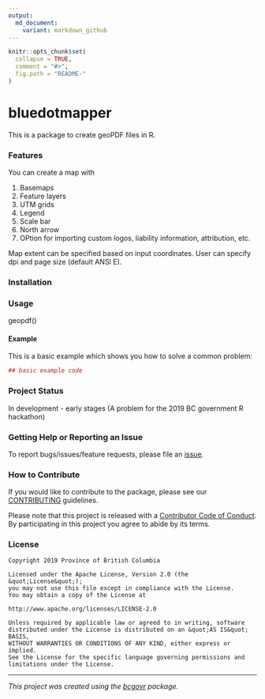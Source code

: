 ```yaml
---
output:
  md_document:
    variant: markdown_github
---
```


```r
knitr::opts_chunk$set(
  collapse = TRUE,
  comment = "#>",
  fig.path = "README-"
)
```

<!-- Add a project state badge
See https://github.com/BCDevExchange/Our-Project-Docs/blob/master/discussion/projectstates.md
If you have bcgovr installed and you use RStudio, click the 'Insert BCDevex Badge' Addin. -->

# bluedotmapper

This is a package to create geoPDF files in R.

### Features

You can create a map with

1. Basemaps
2. Feature layers
3. UTM grids
4. Legend
5. Scale bar
6. North arrow
7. OPtion for importing custom logos, liability information, attribution, etc.

Map extent can be specified based on input coordinates.
User can specify dpi and page size (default ANSI E).

### Installation


### Usage

geopdf()

#### Example

This is a basic example which shows you how to solve a common problem:

```r
## basic example code
```

### Project Status

In development - early stages (A problem for the 2019 BC government R hackathon)

### Getting Help or Reporting an Issue

To report bugs/issues/feature requests, please file an [issue](https://github.com/bcgov/bluedotmapper/issues/).

### How to Contribute

If you would like to contribute to the package, please see our 
[CONTRIBUTING](CONTRIBUTING.md) guidelines.

Please note that this project is released with a [Contributor Code of Conduct](CODE_OF_CONDUCT.md). By participating in this project you agree to abide by its terms.

### License

```
Copyright 2019 Province of British Columbia

Licensed under the Apache License, Version 2.0 (the &quot;License&quot;);
you may not use this file except in compliance with the License.
You may obtain a copy of the License at

http://www.apache.org/licenses/LICENSE-2.0

Unless required by applicable law or agreed to in writing, software distributed under the License is distributed on an &quot;AS IS&quot; BASIS,
WITHOUT WARRANTIES OR CONDITIONS OF ANY KIND, either express or implied.
See the License for the specific language governing permissions and limitations under the License.
```

---
*This project was created using the [bcgovr](https://github.com/bcgov/bcgovr) package.* 

